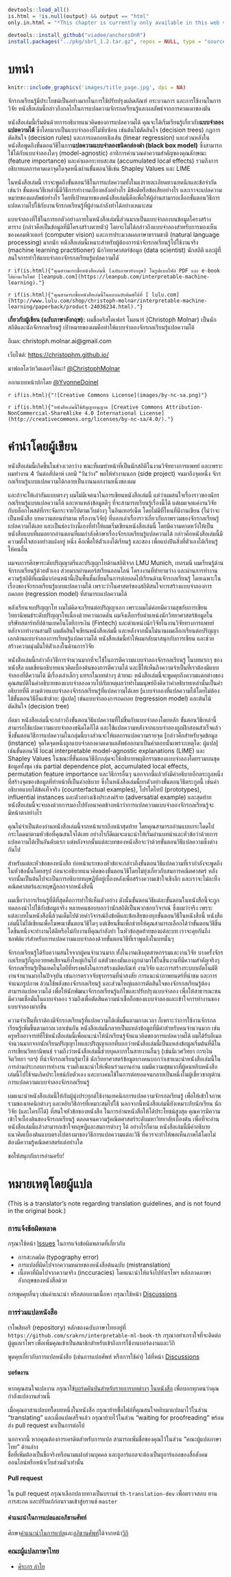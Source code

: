 ```r
devtools::load_all()
is.html = !is.null(output) && output == "html"
only.in.html = "*This chapter is currently only available in this web version. ebook and print will follow.*"

devtools::install_github("viadee/anchorsOnR")
install.packages("../pkg/sbrl_1.2.tar.gz", repos = NULL, type = "source")
```


# บทนำ {.unnumbered}
```r
knitr::include_graphics('images/title_page.jpg', dpi = NA)
```

จักรกลเรียนรู้มีประโยชน์เป็นอย่างมากในการใช้ปรับปรุงผลิตภัณฑ์ กระบวนการ และการใช้งานในการวิจัย
หนังสือเล่มนี้กล่าวถึงกลไกในการแปลความจักรกลเรียนรู้และผลลัพธ์จากการคาดเดาของมัน

หนังสือเล่มนี้เริ่มต้นด้วยการอธิบายแนวคิดของการแปลความได้ คุณจะได้เริ่มเรียนรู้เกี่ยวกับ**แบบจำลองแปลความได้** ซึ่งโดยมากเป็นแบบจำลองที่ไม่ซับซ้อน เช่นต้นไม้ตัดสินใจ (decision trees) กฎการตัดสินใจ (decision rules) และการถดถอยเชิงเส้น (linear regression)
และส่วนหลังในหนังสือพูดถึงขั้นตอนวิธีในการ**แปลความแบบจำลองชนิดกล่องดำ (black box model)** ซึ่งสามารถใช้ได้กับแบบจำลองใดๆ (model-agnostic) อาทิการคำนวณค่าความสำคัญของคุณลักษณะ (feature importance) และค่าผลกระทบสะสม (accumulated local effects) รวมถึงการอธิบายผลการคาดเดาจุดใดจุดหนึ่งผ่านขั้นตอนวิธีเช่น Shapley Values และ LIME

ในหนังสือเล่มนี้ เราจะพูดถึงขั้นตอนวิธีในการแปลความทั้งในแง่รายละเอียดทางเทคนิกและข้อจำกัด เช่นว่า
ขั้นตอนวิธีเหล่านี้มีวิธีการทำงานเบื้องหลังอย่างไร
มีข้อดีหรือข้อเสียอย่างไร
และเราจะแปลความหมายของผลลัพธ์อย่างไร
โดยที่เป้าหมายของหนังสือเล่มนี้คือเพื่อให้ผู้อ่านสามารถเลือกขั้นตอนวิธีการแปลความไปใช้กับงานจักรกลเรียนรู้ที่ผู้อ่านกำลังทำได้อย่างเหมาะสม

แบบจำลองที่ใช้ในการยกตัวอย่างภายในหนังสือเล่มนี้ส่วนมากเป็นแบบจำลองบนข้อมูลโครงสร้างตาราง (กล่าวคือเป็นข้อมูลที่มีโครงสร้างตายตัว) โดยจะไม่ได้กล่าวถึงแบบจำลองสำหรับการมองเห็นของคอมพิวเตอร์ (computer vision) และการประมวลผลภาษาธรรมชาติ (natural language processing) มากนัก
หนังสือเล่มนี้เหมาะสำหรับผู้ต้องการนำจักรกลเรียนรู้ไปใช้งานจริง (machine learning practitioner) นักวิทยาศาสตร์ข้อมูล (data scientist) นักสถิติ และผู้ที่สนใจการทำให้แบบจำลองจักรกลเรียนรู้แปลความไดั


`r if(is.html){"คุณสาามารถซื้อหนังสือเล่มนี้ (ฉบับภาษาอังกฤษ) ในรูปแบบไฟล์ PDF และ e-book ได้ผ่านเว็บไซต์ [leanpub.com](https://leanpub.com/interpretable-machine-learning)."}`

`r if(is.html){"คุณสามารถซื้อหนังสือเล่มนี้ในแบบฉบับพิมพ์ได้ที่ [ lulu.com](http://www.lulu.com/shop/christoph-molnar/interpretable-machine-learning/paperback/product-24036234.html)."}`

**เกี่ยวกับผู้เขียน (ฉบับภาษาอังกฤษ):** ผมชื่อคริสโตเฟอร์ โมลนาร์ (Christoph Molnar) เป็นนักสถิติและนักจักรกลเรียนรู้
เป้าหมายของผมคือทำให้แบบจำลองจักรกลเรียนรู้แปลความได้

อีเมล: christoph.molnar.ai@gmail.com

เว็บไซต์: [https://christophm.github.io/](https://christophm.github.io/)

มาฟอลโลว์ทวิตเตอร์ได้นะ! [\@ChristophMolnar](https://twitter.com/ChristophMolnar)

ออกแบบหน้าปกโดย [\@YvonneDoinel](https://twitter.com/YvonneDoinel)


`r if(is.html){"![Creative Commons License](images/by-nc-sa.png)"}`

`r if(is.html){"หนังสือเล่มนี้ใช้สัญญาอนุญาต [Creative Commons Attribution-NonCommercial-ShareAlike 4.0 International License](http://creativecommons.org/licenses/by-nc-sa/4.0/)."}`



# คำนำโดยผู้เขียน {#preface-by-the-author .unnumbered}

หนังสือเล่มนี้เกิดขึ้นในช่วงเวลาว่าง ขณะที่ผมทำหน้าที่เป็นนักสถิติในงานวิจัยทางการแพทย์
และเพราะผมทำงาน 4 วันต่อสัปดาห์ เลยมี "วันว่าง" พอให้ทำงานนอก (side project)
จนมาถึงจุดหนึ่ง จักรกลเรียนรู้แบบแปลความได้กลายเป็นงานนอกงานหนึ่งของผม

และถ้าจะให้เล่ากันแบบตรงๆ ผมไม่มีเจตนาในการเขียนหนังสือเล่มนี้
แต่ว่าผมสนใจเรื่องราวของนักรกลเรียนรู้แบบแปลความได้ และหาแหล่งข้อมูลดีๆ ที่จะสามารถเรียนรู้เรื่องนี้ได้
แต่ผมเจอแค่งานวิจัย กับบล็อกโพสต์ที่กระจัดกระจายไปตามเว็บต่างๆ ในอินเทอร์เน็ต
โดยไม่มีที่ไหนที่มีงานเขียน (ไม่ว่าจะเป็นหนังสือ บทความสอนทำตาม หรืองานวิจัย) ที่บอกเล่าเรื่องราวเกี่ยวกับภาพรวมของจักรกลเรียนรู้แปลความได้เลย
และเป็นช่องว่างนี้เองที่ทำให้ผมเริ่มเขียนหนังสือเล่มนี้
โดยมีความคาดหวังให้เป็นหนังสือแบบที่ผมอยากอ่านตอนที่ผมกำลังศึกษาเรื่องจักรกลเรียนรู้แปลความได้
กล่าวคือหนังสือเล่มนี้มีความตั้งใจสองอย่างแฝงอยู่ หนึ่ง คือเพื่อให้ตัวเองได้เรียนรู้ และสอง เพื่อแบ่งปันสิ่งที่ตัวเองได้เรียนรู้ให้คนอื่น

<!-- เกี่ยวกับผู้เขียน -->

ผมจบการศึกษาระดับปริญญาตรีและปริญญาโทด้านสถิติจาก LMU Munich, เยอรมนี
ผมเรียนรู้ด้านจักรกลเรียนรู้ด้วยตัวเอง ส่วยมากผ่านคอร์สเรียนออนไลน์ โครงงานที่ทำยามว่าง และผ่านการทำงาน
ความรู้สถิติที่ผมมีมาก่อนหน้านี้เป็นพื้นชั้นเยี่ยมในการต่อยอดไปเรียนด้านจักรกลเรียนรู้ โดยเฉพาะในเรื่องของจักรกลเรียนรู้แบบแปลความได้
เพราะว่าในศาสตร์ของสถิติสนใจการสร้างแบบจำลองการถดถอย (regression model) ที่สามารถแปลความได้

หลังเรียนจบปริญญาโท ผมไม่คิดจะเรียนต่อปริญญาเอก เพราะผมไม่ค่อยมีความสุขกับการเขียนวิทยานิพนธ์ระดับปริญญาโทเนื่องด้วยความกดดัน
ผมจึงเลือกรับตำแหน่งนักวิทยาศาสตร์ข้อมูลในบริษัทสตาร์ทอัปด้านเทคโนโลยีการเงิน (Fintech) และตำแหน่งนักวิจัยในงานวิจัยทางการแพทย์
หลังจากทำงานสามปี ผมตัดสินใจเขียนหนังสือเล่มนี้ และหลังจากนั้นไม่นานผมเลือกเรียนต่อปริญญาเอกด้านแบบจำลองการเรียนรู้แปลความได้
หนังสือเล่มนี้ทำให้ผมกลับมาสนุกกับการเขียน และช่วยสร้างความมุ่งมั่นให้ตัวเองในด้านการวิจัย

หนังสือเล่มนี้กล่าวถึงวิธีการจำนวนมากที่จะใช้ในการตีความแบบจำลองจักรกลเรียนรู้
ในบทแรกๆ ของหนังสือ ผมเขียนอธิบายแนวคิดเบื้องต้นของการตีความได้ และชี้ให้เห็นถึงความจำเป็นที่เราต้องมีแบบจำลองที่ตีความได้
มีเรื่องเล่าเล็กๆ แทรกในบทต่างๆ ด้วยนะ
หนังสือเล่มนี้จะพูดคุยถึงความแตกต่างของคุณสมบัติในคำอธิบายของแบบจำลองควบไปกับเหตุผลว่าทำไมมนุษย์ถึงคิดว่าคำอธิบายเหล่านั้นเป็นคำอธิบายที่ดี
ตามด้วยแบบจำลองจักรกลเรียนรู้ที่แปลความได้เลย [แบบจำลองที่แปลความได้โดยไม่ต้องใช้ขั้นตอนวิธีอื่นเข้าช่วย: ผู้แปล] เช่นแบบจำลองการถดถอย (regression model) และต้นไม้ตัดสินใจ (decision tree)

ถัดมา หนังสือเล่มนี้จะกล่าวถึงขั้นตอนวิธีแปลความที่ไม่ขึ้นกับแบบจำลองโดยหลัก ขั้นตอนวิธีเหล่านี้สามารถใช้แปลความแบบจำลองชนิดใดก็ได้ และใช้แปลความหลังจากแบบจำลองถูกฝึกสอนสำเร็จแล้ว
ซึ่งขั้นตอนวิธีการแปลความในกลุ่มนี้บางส่วนจะให้ผลการแปลความรายจุด [กล่าวคือสำหรับจุดข้อมูล (instance) จุดใดจุดหนึ่งถูกแบบจำลองคาดเดาผลลัพธ์ออกมาเป็นคำตอบนั้นเพราะเหตุใด: ผู้แปล]
เช่นขั้นตอนวิธี local interpretable model-agnostic explanations (LIME) และ Shapley Values
ในขณะที่ขั้นตอนวิธีอีกกลุ่มจะใช้อธิบายพฤติกรรมของแบบจำลองโดยรวมบนชุดข้อมูลทั้งชุด เช่น partial dependence plot, accumulated local effects, permutation feature importance และวิธีการอื่นๆ
นอกจากนี้แล้วยังมีคำอธิบายอีกตระกูลหนึ่งที่สร้างจุดของข้อมูลที่ทำหน้าที่เป็นคำอธิบาย
ซึ่งในหนังสือเล่มนี้ยกตัวอย่างขั้นตอนวิธีตระกูลนี้ เช่นคำอธิบายแบบโต้ข้อเท็จจริง (counterfactual examples), โปรโตไทป์ (prototypes), influential instances และตัวอย่างเชิงประสงค์ร้าย (adversatial example)
และสุดท้ายหนังสือเล่มนี้จะจบลงด้วยการมองไปยังอนาคตข้างหน้าว่าการแปลความแบบจำลองจักรกลเรียนรู้จะมีหน้าตาอย่างไร

คุณไม่จำเป็นต้องอ่านหนังสือเล่มนี้จากหน้าแรกถึงหน้าสุดท้าย โดยคุณสามารถอ่านแบบกระโดดไปกระโดดมาตามหัวข้อที่คุณสนใจได้เลย
อย่างไรก็ดีผมจะแนะนำให้เริ่มอ่านบทนำและหัวข้อว่าด้วยการแปลความได้เป็นอันดับแรก แต่หลังจากนั้นแต่ละบทของหนังสือจะว่าด้วยขั้นตอนวิธีแปลความซึ่งต่างกันไป

สำหรับแต่ละหัวข้อของหนังสือ ย่อหน้าแรกของหัวข้อจะกล่าวถึงขั้นตอนวิธีแปลความที่เรากำลังจะพูดถึงในหัวข้อนั้นโดยสรุป ก่อนจะอธิบายแนวคิดของขั้นตอนวิธีโดยไม่ยุ่งเกี่ยวกับสมการคณิตศาสตร์
หลังจากนั้นเป็นต้นไปจะเป็นการอธิบายทฤษฎีที่อยู่เบื้องหลังเพื่อสร้างความเข้าใจเชิงลึก และเราจะไม่ละทิ้งคณิตศาสตร์และทฤษฎีออกจากหนังสือนี้

ผมเชื่อว่าการเรียนรู้ที่ดีที่สุดคือการทำให้เห็นตัวอย่าง ดังนั้นขั้นตอนวิธีแต่ละขั้นตอนในหนังสือนี้จะถูกทดลองนำไปใช้กับข้อมูลจริง
หลายคนชอบบอกว่านักสถิติเป็นพวกชอบวิจารณ์ ซึ่งผมว่าจริง เพราะแต่ละบทในหนังสือนี้ล้วนเต็มไปด้วยคำวิจารณ์ถึงข้อดีและข้อเสียของทุกขั้นตอนวิธีในหนังสือนี้
หนังสือเล่มนี้ไม่ได้เขียนเพื่อโฆษณาขั้นตอนวิธีใดๆ แต่เขียนขึ้นเพื่อช่วยให้คุณสามารถเลือกได้ว่าขั้นตอนวิธีชิ้นใดชิ้นหนึ่งจะทำงานได้ดีหรือไม่กับงานที่คุณกำลังทำ
ในหัวข้อสุดท้ายของแต่ละบท เราจะคุยกันถึงซอฟต์แวร์สำหรับการแปลความแบบจำลองด้วยขั้นตอนวิธีที่เราพูดถึงในบทนั้นๆ

จักรกลเรียนรู้ได้รับความสนใจจากผู้คนจำนวนมาก ทั้งในงานเชิงอุตสาหกรรมและงานวิจัย
บางครั้งจักรกลเรียนรู้ก็ถูกอวยยศเสียจนยิ่งใหญ่เกินไป แต่ตัวของมันเองถูกนำมาใช้ในชิ้นงานที่มีความสำคัญจริงๆ
จักรกลเรียนรู้เป็นเทคโนโลยีที่ทรงพลังในการสร้างผลิตภัณฑ์ งานวิจัย และการสร้างระบบบอัตโนมัติ
งานจำนวนมากในปัจจุบัน เช่นการตรวจจับธุรกรรมที่น่าสงสัย การแนะนำภาพยนตร์ที่น่าชม และการจำแนกรูปภาพ ล้วนใช้พลังของจักรกลเรียนรู้
และส่วนใหญ่ผลการตัดสินใจของจักรกลเรียนรู้ต้องสามารถแปลความได้ เพื่อให้นักพัฒนาจักรกลเรียนรู้แก้ไขและปรับปรุงแบบจำลอง
เพื่อให้สาธารณะชนมีความเชื่อมั่นในแบบจำลอง รวมถึงเพื่อตัดสินความน่าเชื่อถือของแบบจำลองและเข้าใจการทำงานของแบบจำลองมากขึ้น

ความจำเป็นที่เราต้องมีจักรกลเรียนรู้ที่แปลความได้เพิ่มขึ้นตามกาลเวลา ก็เพราะว่าการใช้งานจักรกลเรียนรู้เพิ่มขึ้นตามกาลเวลาเช่นกัน
หนังสือเล่มนี้กลายเป็นแหล่งข้อมูลที่มีค่าสำหรับคนจำนวนมาก เช่นครูหรืออาจารย์ที่ใช้หนังสือเล่มนี้เพื่อแนะนำให้นักเรียนรู้จักแนวคิดของการแปลความได้
ผมได้รับอีเมลจำนวนมากจากนักเรียนปริญญาโทและปริญญาเอกที่บอกว่าหนังสือเล่มนี้เป็นแหล่งข้อมูลเริ่มต้นที่ดีในการเขียนวิทยานิพนธ์
รวมถึงว่าหนังสือเล่มนี้ช่วยบุคลากรในสายงานอื่นๆ (เช่นนิเวศวิทยา การเงิน จิตวิทยา ฯลฯ) ที่นำจักรกลเรียนรู้มาใช้
นักวิทยาศาสตร์ข้อมูลบางคนบอกว่าเขาแนะนำหนังสือเล่มนี้ในการอ่านประกอบการทำงาน รวมถึงแนะนำให้เพื่อนร่วมงานอ่าน
ผมมีความสุขมากที่ผู้คนหยิบหนังสือเล่มนี้ไปใช้จนเกิดประโยชน์กับตัวเอง และบางคนใช้ในการต่อยอดจนกลายเป็นหนึ่งในผู้เชี่ยวชาญด้านการแปลความแบบจำลองจักรกลเรียนรู้

ผมแนะนำหนังสือเล่มนี้ให้กับผู้มุ่งประยุกต์ใช้งานเทคนิกการแปลความจักรกลเรียนรู้ เพื่อให้เข้าใจภาพรวมของเทคนิกต่างๆ และหยิบวิธีการที่เหมาะสมไปใช้
นอกจากนี้หนังสือเล่มนี้ยังเหมาะกับนักเรียน นักวิจัย (และใครก็ได้) ที่สนใจหัวข้อของหนังสือ
ในการอ่านหนังสือให้ได้ประโยชน์สูงสุด คุณควรมีความเข้าใจเบื้องต้นของจักรกลเรียนรู้ ตลอดจนความรู้คณิตศาสตร์ระดับมหาวิทยาลัยเบื้องต้น เพื่อที่จะอ่านหนังสือเล่มนี้แล้วสามารถเข้าใจทฤษฎีและสมการต่างๆ ได้
อย่างไรก็ตาม หนังสือเล่มนี้มีคำอธิบายแนวคิดเบื้องต้นแบบตรงไปตรงมาของวิธีการแปลความแต่ละวิธี ที่ควรจะทำให้พอเห็นภาพได้โดยไม่ต้องมีความรู้คณิตศาสตร์แต่อย่างใด

ขอให้สนุกกับการอ่านครับ!่


# หมายเหตุโดยผู้แปล {#translator-notes .unnumbered}

(This is a translator's note regarding translation guidelines, and is not found in the original book.)

### การแจ้งข้อผิดพลาด {#translating-issue-tracker .unnumbered}

กรุณาใช้หน้า [Issues](https://github.com/srakrn/interpretable-ml-book-th/issues) ในการแจ้งข้อผิดพลาดที่เกี่ยวกับ

* การสะกดผิด (typography error)
* การแปลที่ผิดไปจากความหมายของหนังสือต้นฉบับ (mistranslation)
* เนื้อหาที่ผิดไปจากความจริง (inccuracies) โดยแนะนำให้แจ้งไปยังเรโพฯ หลักภาคภาษาอังกฤษของหนังสือด้วย

การพูดคุยอื่นๆ เช่นคำแนะนำ หรือสอบถามเนื้อหา กรุณาใช้หน้า [Discussions](https://github.com/srakrn/interpretable-ml-book-th/discussions)

### การร่วมแปลหนังสือ {#translating-guide .unnumbered}

เรโพสิทอรี (repository) หลักของฉบับภาษาไทยอยู่ที่ `https://github.com/srakrn/interpretable-ml-book-th` กรุณาอย่าเกรงใจที่จะติดต่อผู้ดูแลเรโพฯ เพื่อเพิ่มคุณเข้าเป็นสมาชิกสำหรับเข้าถึงการใช้งานบอร์ดงานและวิกิ

พูดคุยเกี่ยวกับการแปลหนังสือ (เช่นการแปลศัพท์ หรือการใช้คำ) ได้ที่หน้า [Discussions](https://github.com/srakrn/interpretable-ml-book-th/discussions)

#### บอร์ดงาน {#translating-kanban-board .unnumbered}

หากคุณสนใจแปลงาน กรุณาใช้[บอร์ดคันบันสำหรับรายการบทต่างๆ ในหนังสือ](https://github.com/srakrn/interpretable-ml-book-th/projects/1) เพื่อบอกทุกคนว่าคุณกำลังแปลงานส่วนนี้

เมื่อคุณอาสาแปลบทใดบทหนึ่งในหนังสือ กรุณาย้ายชื่อไฟล์ที่คุณสนใจหยิบมาแปลมาไว้ในส่วน "translating" และเมื่อแปลเสร็จแล้ว กรุณาย้ายไว้ในส่วน "waiting for proofreading" พร้อมส่ง pull request มาเป็นการต่อไป

นอกจากนี้ หากคุณต้องการเครดิตสำหรับการแปล สามารถเพิ่มชื่อของคุณไว้ในส่วน "คณะผู้แปลภาษาไทย" ด้านล่าง   
ชื่อที่เพิ่มต้องเป็นชื่อจริงหรือนามแฝงส่วนบุคคล และยูอาร์แอลจะต้องเป็นยูอาร์แอลของสื่อสังคมออนไลน์หรือหน้าเว็บส่วนตัวเท่านั้น

#### Pull request {#translating-pull-request .unnumbered}

ใน pull request กรุณาเลือกปลายทางเป็นบรานช์ `th-translation-dev` เพื่อตรวจสอบ ทานการสะกด และปรับแก้ก่อนรวมเข้าสู่บรานช์ `master`

#### คำแนะนำในการแปลและอภิธานศัพท์ {#translating-glossary .unnumbered}

ศึกษา[คำแนะนำในการแปล](https://github.com/srakrn/interpretable-ml-book-th/wiki/Translation-Guidelines)และ[อภิธานศัพท์](https://github.com/srakrn/interpretable-ml-book-th/wiki/Glossary)ได้จากหน้า[วิกิ](https://github.com/srakrn/interpretable-ml-book-th/wiki)

### คณะผู้แปลภาษาไทย {#translators .unnumbered}

* [ศิระกร ลำใย](https://srakrn.me/bio)